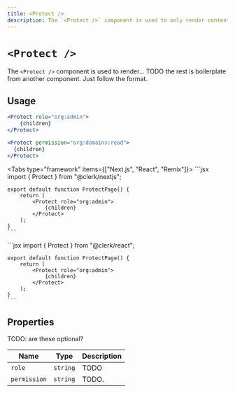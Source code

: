 ```yaml
---
title: <Protect />
description: The `<Protect />` component is used to only render content that a user with a role with the correct permissions can access.
---
```


# `<Protect />`

The `<Protect />` component is used to render... TODO the rest is boilerplate from another component. Just follow the format.

## Usage

```jsx
<Protect role="org:admin">
    {children}
</Protect>
```

```jsx
<Protect permission="org:domains:read">
  {children}
</Protect>
```

<Tabs type="framework" items={["Next.js", "React", "Remix"]}>
  <Tab>
    ```jsx
    import { Protect } from "@clerk/nextjs";

    export default function ProtectPage() {
        return (
            <Protect role="org:admin">
                {children}
            </Protect>
        );
    }
    ```
  </Tab>

  <Tab>
    ```jsx
    import { Protect } from "@clerk/react";

    export default function ProtectPage() {
        return (
            <Protect role="org:admin">
                {children}
            </Protect>
        );
    }
    ```
  </Tab>
</Tabs>

## Properties

TODO: are these optional?

| Name | Type | Description |
| --- | --- | --- |
| `role` | `string` | TODO |
| `permission` | `string` | TODO. |